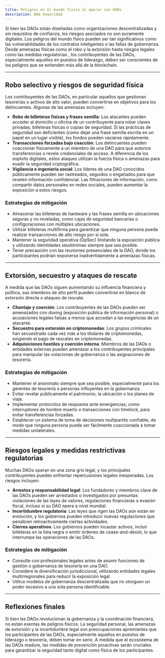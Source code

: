 ```yaml
---
title: Peligros en el mundo físico al operar con DAOs
description: DAO Seguridad
---
```


Si bien las DAOs están diseñadas como organizaciones descentralizadas y sin requisitos de confianza, los riesgos asociados no son puramente digitales. Los peligros del mundo físico pueden ser tan significativos como las vulnerabilidades de los contratos inteligentes o las fallas de gobernanza. Desde amenazas físicas como el robo y la extorsión hasta riesgos legales como las medidas regulatorias , los contribuyentes de las DAOs, especialmente aquellos en puestos de liderazgo, deben ser conscientes de los peligros que se extienden más allá de la blockchain.

---

## **Robo selectivo y riesgos de seguridad física**

Los contribuyentes de las DAOs, en particular aquellos que gestionan tesorerías o activos de alto valor, pueden convertirse en objetivos para los delincuentes. Algunas de las amenazas incluyen:

- **Robo de billeteras físicas y frases semilla**: Los atacantes pueden acceder al domicilio u oficina de un contribuyente para robar claves privadas, billeteras físicas o copias de seguridad. Si las prácticas de seguridad son deficientes (como dejar una frase semilla escrita en un papel en un lugar visible), los fondos pueden vaciarse rápidamente. 
- **Transacciones forzadas bajo coacción**: Los delincuentes pueden coaccionar físicamente a un miembro de una DAO para que autorice transferencias o revele credenciales de acceso. A diferencia de los exploits digitales, estos ataques utilizan la fuerza física o amenazas para evadir la seguridad criptográfica.
- **Vigilancia e ingeniería social**: Los líderes de una DAO conocidos públicamente pueden ser rastreados, seguidos o engañados para que revelen información confidencial. Las filtraciones de información, como compartir datos personales en redes sociales, pueden aumentar la exposición a estos riesgos.

### **Estrategias de mitigación**

- Almacenar las billeteras de hardware y las frases semilla en ubicaciones seguras y no reveladas, como cajas de seguridad bancarias o configuraciones con múltiples ubicaciones.
- Utilizar billeteras multifirma para garantizar que ninguna persona pueda realizar transacciones de alto riesgo por sí sola.
- Mantener la seguridad operativa (OpSec) limitando la exposición pública y utilizando identidades seudónimas siempre que sea posible.
- Tener precaución con las reuniones presenciales de la DAO, donde los participantes podrían exponerse inadvertidamente a amenazas físicas.

---

## **Extorsión, secuestro y ataques de rescate**

A medida que las DAOs siguen aumentando su influencia financiera y política, sus miembros de alto perfil pueden convertirse en blanco de extorsión directa o ataques de rescate.

- **Chantaje y coerción**: Los contribuyentes de las DAOs pueden ser amenazados con doxing (exposición pública de información personal) o acusaciones legales falsas a menos que accedan a las exigencias de un atacante.
- **Secuestro para extorsión en criptomonedas**: Los grupos criminales han secuestrado cada vez más a los titulares de criptomonedas, exigiendo el pago de rescates en criptomonedas.
- **Adquisiciones hostiles y coerción interna**: Miembros de las DAOs o entidades externas pueden amenazar a los contribuyentes principales para manipular las votaciones de gobernanza o las asignaciones de tesorería.

### **Estrategias de mitigación**
- Mantener el anonimato siempre que sea posible, especialmente para los gerentes de tesorería o personas influyentes en la gobernanza.
- Evitar revelar públicamente el patrimonio, la ubicación o los planes de viaje. 
- Implementar protocolos de respuesta ante emergencias, como interruptores de hombre muerto o transacciones con timelock, para evitar transferencias forzadas.
- Establecer un sistema de toma de decisiones multipartito confiable, de modo que ninguna persona pueda ser fácilmente coaccionada a tomar medidas unilaterales.

---

## **Riesgos legales y medidas restrictivas regulatorias**

Muchas DAOs operan en una zona gris legal, y los principales contribuyentes pueden enfrentar repercusiones legales inesperadas. Los riesgos incluyen:

- **Arrestos y responsabilidad legal**: Los fundadores y miembros clave de las DAOs pueden ser arrestados o investigados por presuntas violaciones de las leyes de valores, regulaciones financieras o evasión fiscal, incluso si su DAO opera a nivel mundial.
- **Incertidumbre regulatoria**: Las leyes que rigen las DAOs aún están en evolución, y los gobiernos pueden introducir nuevas regulaciones que penalicen retroactivamente ciertas actividades.
- **Cierres operativos**: Los gobiernos pueden incautar activos, incluir billeteras en la lista negra o emitir órdenes de cease-and-desist, lo que interrumpe las operaciones de las DAOs.

### **Estrategias de mitigación**
- Consulte con profesionales legales antes de asumir funciones de gestión o gobernanza de tesorería en una DAO.
- Considere la diversificación jurisdiccional, utilizando entidades legales multirregionales para reducir la exposición legal.
- Utilice modelos de gobernanza descentralizada que no otorguen un poder excesivo a una sola persona identificable.

---

## **Reflexiones finales**

Si bien las DAOs revolucionan la gobernanza y la coordinación financiera, no están exentas de peligros físicos. La seguridad personal, las amenazas de extorsión y la incertidumbre legal son preocupaciones apremiantes que los participantes de las DAOs, especialmente aquellos en puestos de liderazgo o tesorería, deben tomar en serio. A medida que el ecosistema de las DAOs madure, las medidas de prevención proactivas serán cruciales para garantizar la seguridad tanto digital como física de los participantes.